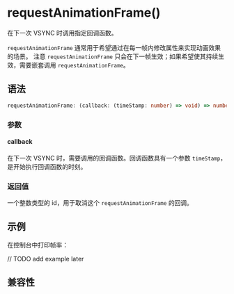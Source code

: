 # requestAnimationFrame()

在下一次 VSYNC 时调用指定回调函数。

`requestAnimationFrame` 通常用于希望通过在每一帧内修改属性来实现动画效果的场景。
注意 `requestAnimationFrame` 只会在下一帧生效；如果希望使其持续生效，需要嵌套调用 `requestAnimationFrame`。

## 语法

```ts
requestAnimationFrame: (callback: (timeStamp: number) => void) => number;
```

### 参数

#### callback

在下一次 VSYNC 时，需要调用的回调函数。回调函数具有一个参数 `timeStamp`，是开始执行回调函数的时刻。

### 返回值

一个整数类型的 id，用于取消这个 `requestAnimationFrame` 的回调。

## 示例

在控制台中打印帧率：

// TODO add example later

## 兼容性


<LegacyCompatTable metadata="lynx-api/lynx/requestAnimationFrame" />
